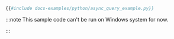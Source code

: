 ```py
{{#include docs-examples/python/async_query_example.py}}
```

:::note
This sample code can't be run on Windows system for now.

:::
